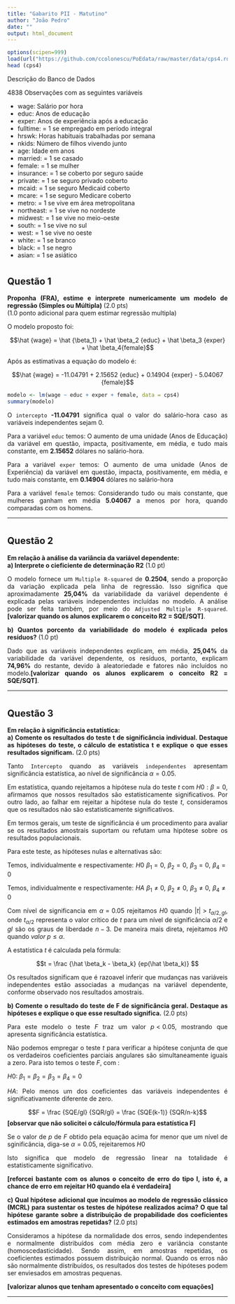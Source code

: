 ```yaml
---
title: "Gabarito PII - Matutino"
author: "João Pedro"
date: ""
output: html_document
---
```


<style>body {text-align: justify}</style>

```r
options(scipen=999)
load(url("https://github.com/ccolonescu/PoEdata/raw/master/data/cps4.rda"))
head (cps4)
```

Descrição do Banco de Dados

4838 Observações com as seguintes variáveis

- wage: Salário por hora
- educ: Anos de educação
- exper: Anos de experiência após a educação
- fulltime: = 1 se empregado em período integral
- hrswk: Horas habituais trabalhadas por semana
- nkids: Número de filhos vivendo junto
- age: Idade em anos
- married: = 1 se casado
- female: = 1 se mulher
- insurance: = 1 se coberto por seguro saúde
- private: = 1 se seguro privado coberto
- mcaid: = 1 se seguro Medicaid coberto
- mcare: = 1 se seguro Medicare coberto
- metro: = 1 se vive em área metropolitana
- northeast: = 1 se vive no nordeste
- midwest: = 1 se vive no meio-oeste
- south: = 1 se vive no sul
- west: = 1 se vive no oeste
- white: = 1 se branco
- black: = 1 se negro
- asian: = 1 se asiático

#  {.tabset}

## Questão 1

**Proponha (FRA), estime e interprete numericamente um modelo de regressão (Simples ou Múltipla)** (2.0 pts) <br>
(1.0 ponto adicional para quem estimar regressão multipla)

O modelo proposto foi: 

$$\hat {wage} = \hat {\beta_1} + \hat \beta_2 {educ} + \hat \beta_3 {exper} + \hat \beta_4{female}$$

Após as estimativas a equação do modelo é: 

$$\hat {wage} = -11.04791 + 2.15652  {educ} + 0.14904 {exper} - 5.04067 {female}$$


```r
modelo <- lm(wage ~ educ + exper + female, data = cps4)
summary(modelo)
```

O `intercepto` **-11.04791** significa qual o valor do salário-hora caso as variáveis independentes sejam 0. 

Para a variável `educ` temos: O aumento de uma unidade (Anos de Educação) da variável em questão, impacta, positivamente, em média, e tudo mais constante, em **2.15652** dólares no salário-hora.

Para a variável `exper` temos: O aumento de uma unidade (Anos de Experiência) da variável em questão, impacta, positivamente, em média, e tudo mais constante, em   **0.14904** dólares no salário-hora

Para a variável `female` temos: Considerando tudo ou mais constante, que mulheres ganham em média **5.04067** a menos por hora, quando comparadas com os homens.

---

#  {.tabset}

## Questão 2

**Em relação à análise da variância da variável dependente:**<br>
**a) Interprete o cieficiente de determinação R2** (1.0 pt)<br>

O modelo fornece um `Multiple R-squared` de **0.2504**, sendo a proporção da variação explicada pela linha de regressão. Isso significa que aproximadamente **25,04%** da variabilidade da variável dependente é explicada pelas variáveis independentes incluídas no modelo. A análise pode ser feita também, por meio do ` Adjusted Multiple R-squared`. **[valorizar quando os alunos explicarem o conceito R2 = SQE/SQT]**.

**b) Quantos porcento da variabilidade do modelo é explicada pelos resíduos?** (1.0 pt)

Dado que as variáveis independentes explicam, em média, **25,04%** da variabilidade da variável dependente, os resíduos, portanto, explicam **74,96%** do restante, devido à aleatoriedade  e fatores não incluídos no modelo.**[valorizar quando os alunos explicarem o conceito R2 = SQE/SQT]**.

---

#  {.tabset}

## Questão 3

**Em relação à significância estatística:**<br>
**a) Comente os resultados do teste t de significância individual. Destaque as hipóteses do teste, o cálculo de estatística t e explique o que esses resultados significam.** (2.0 pts)<br>

Tanto `Intercepto` quando as variáveis `independentes` apresentam significância estatística, ao nível de significância $\alpha = 0.05$. 

Em estatística, quando rejeitamos a hipótese nula do teste $t$ com $H0:\beta =0$, afirmamos que nossos resultados são estatisticamente significativos. Por outro lado, ao falhar em rejeitar a hipótese nula do teste $t$, consideramos que os resultados não são estatisticamente significativos.

Em termos gerais, um teste de significância é um procedimento para avaliar se os resultados amostrais suportam ou refutam uma hipótese sobre os resultados populacionais. 

Para este teste, as hipóteses nulas e alternativas são:

Temos, individualmente e respectivamente: $H0$ $\beta_1 = 0$, $\beta_2 = 0$,  $\beta_3 = 0$, $\beta_4 = 0$

Temos, individualmente e respectivamente: $HA$ $\beta_1 \neq 0$, $\beta_2 \neq 0$,  $\beta_3 \neq 0$, $\beta_4 \neq 0$

Com nível de significancia em $\alpha =0.05$ rejeitamos $H0$ quando $|t| > t_{\alpha/2,gl}$, onde $t_{\alpha/2}$ representa o valor crítico de $t$  para um nível de significância $\alpha/2$ e $gl$ são os graus de liberdade $n-3$. De maneira mais direta, rejeitamos $H0$ quando $valor \; p \leq  \alpha$.

A estatística $t$ é calculada pela fórmula:


$$t = \frac {\hat \beta_k - \beta_k} {ep(\hat \beta_k)} $$

Os resultados significam que é razoavel inferir que mudanças nas variáveis independentes estão associadas a mudanças na variável dependente, conforme observado nos resultados amostrais.

**b) Comente o resultado do teste de F de significância geral. Destaque as hipóteses e explique o que esse resultado significa.** (2.0 pts)<br>

Para este modelo o teste $F$ traz um valor $p < 0.05$, mostrando que apresenta significância estatística.

Não podemos empregar o teste $t$ para verificar a hipótese conjunta de que os verdadeiros coeficientes parciais angulares são simultaneamente iguais a zero. Para isto temos o teste $F$, com :

$H0$: $\beta_1 = \beta_2 = \beta_3 = \beta_4 = 0$

$HA$: Pelo menos um dos coeficientes das variáveis independentes é significativamente diferente de zero.

$$F = \frac {SQE/gl} {SQR/gl} = \frac {SQE(k-1)} {SQR/n-k}$$
**[observar que não solicitei o cálculo/fórmula para estatística F]** 

Se o valor de $p$ de $F$ obtido pela equação acima for menor que um nível de sginificância, diga-se $\alpha=0.05$, rejeitaremos $H0$

Isto significa que modelo de regressão linear na totalidade é estatisticamente significativo.

**[reforcei bastante com os alunos o conceito de erro do tipo I, isto é, a chance de erro em rejeitar H0 quando ela é verdadeira]**

**c) Qual hipótese adicional que incuímos ao modelo de regressão clássico (MCRL) para sustentar os testes de hipótese realizados acima? O que tal hipótese garante sobre a distribuição de propabilidade dos coeficientes estimados em amostras repetidas?** (2.0 pts)

Consideramos a hipótese da normalidade dos erros, sendo independentes e normalmente distribuídos com média zero e variância constante (homoscedasticidade). Sendo assim, em amostras repetidas, os coeficientes estimados possuem distribuição normal. Quando os erros não são normalmente distribuídos, os resultados dos testes de hipóteses podem ser enviesados em amostras pequenas.

**[valorizar alunos que tenham apresentado o conceito com equações]**

---

